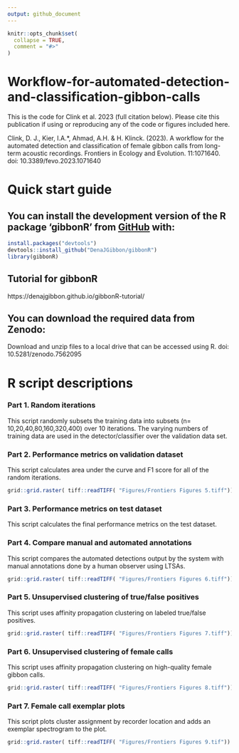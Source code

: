 ```yaml
---
output: github_document
---
```


<!-- README.md is generated from README.Rmd. Please edit that file -->

```r
knitr::opts_chunk$set(
  collapse = TRUE,
  comment = "#>"
)
```

# Workflow-for-automated-detection-and-classification-gibbon-calls

This is the code for Clink et al. 2023 (full citation below). Please cite this publication if using or reproducing any of the code or figures included here.


Clink, D. J., Kier, I.A.*, Ahmad, A.H. & H. Klinck. (2023). A workflow for the automated detection and classification of female gibbon calls from long-term acoustic recordings. Frontiers in Ecology and Evolution. 11:1071640. doi: 10.3389/fevo.2023.1071640

# Quick start guide
## You can install the development version of the R package 'gibbonR' from [GitHub](https://github.com/DenaJGibbon) with:
```r
install.packages("devtools")
devtools::install_github("DenaJGibbon/gibbonR")
library(gibbonR)
```

## Tutorial for gibbonR
https://denajgibbon.github.io/gibbonR-tutorial/

## You can download the required data from Zenodo: 
Download and unzip files to a local drive that can be accessed using R. doi: 10.5281/zenodo.7562095

# R script descriptions
### Part 1. Random iterations
This script randomly subsets the training data into subsets (n= 10,20,40,80,160,320,400) over 10 iterations. The varying numbers of training data are used in the detector/classifier over the validation data set. 

### Part 2. Performance metrics on validation dataset
This script calculates area under the curve and F1 score for all of the random iterations.
```r
grid::grid.raster( tiff::readTIFF( "Figures/Frontiers Figures 5.tiff")) 
```

### Part 3. Performance metrics on test dataset
This script calculates the final performance metrics on the test dataset. 

### Part 4. Compare manual and automated annotations
This script compares the automated detections output by the system with manual annotations done by a human observer using LTSAs.
```r
grid::grid.raster( tiff::readTIFF( "Figures/Frontiers Figures 6.tiff")) 
```


### Part 5. Unsupervised clustering of true/false positives
This script uses affinity propagation clustering on labeled true/false positives.
```r
grid::grid.raster( tiff::readTIFF( "Figures/Frontiers Figures 7.tiff")) 
```


### Part 6. Unsupervised clustering of female calls
This script uses affinity propagation clustering on high-quality female gibbon calls.
```r
grid::grid.raster( tiff::readTIFF( "Figures/Frontiers Figures 8.tiff")) 
```


### Part 7. Female call exemplar plots
This script plots cluster assignment by recorder location and adds an exemplar spectrogram to the plot.

```r
grid::grid.raster( tiff::readTIFF( "Figures/Frontiers Figures 9.tif")) 
```


